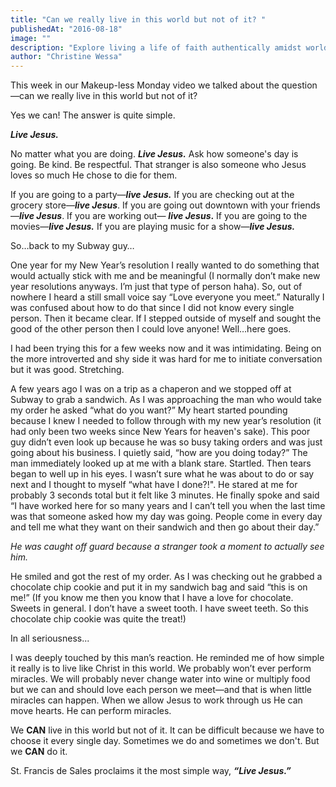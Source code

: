 ```yaml
---
title: "Can we really live in this world but not of it? "
publishedAt: "2016-08-18"
image: ""
description: "Explore living a life of faith authentically amidst worldly challenges and the call to live Jesus in every moment."
author: "Christine Wessa"
---
```


This week in our Makeup-less Monday video we talked about the question—can we really live in this world but not of it?

Yes we can! The answer is quite simple.

**_Live Jesus._**

No matter what you are doing. **_Live Jesus._** Ask how someone's day is going. Be kind. Be respectful. That stranger is also someone who Jesus loves so much He chose to die for them.

If you are going to a party—**_live Jesus._** If you are checking out at the grocery store—**_live Jesus_**. If you are going out downtown with your friends—**_live Jesus_**. If you are working out— **_live Jesus_.** If you are going to the movies—**_live Jesus._** If you are playing music for a show—**_live Jesus._**

So…back to my Subway guy…

One year for my New Year’s resolution I really wanted to do something that would actually stick with me and be meaningful (I normally don’t make new year resolutions anyways. I’m just that type of person haha). So, out of nowhere I heard a still small voice say “Love everyone you meet.” Naturally I was confused about how to do that since I did not know every single person. Then it became clear. If I stepped outside of myself and sought the good of the other person then I could love anyone! Well…here goes.

I had been trying this for a few weeks now and it was intimidating. Being on the more introverted and shy side it was hard for me to initiate conversation but it was good. Stretching.

A few years ago I was on a trip as a chaperon and we stopped off at Subway to grab a sandwich. As I was approaching the man who would take my order he asked “what do you want?” My heart started pounding because I knew I needed to follow through with my new year’s resolution (it had only been two weeks since New Years for heaven's sake). This poor guy didn’t even look up because he was so busy taking orders and was just going about his business. I quietly said, “how are you doing today?” The man immediately looked up at me with a blank stare. Startled. Then tears began to well up in his eyes. I wasn’t sure what he was about to do or say next and I thought to myself “what have I done?!". He stared at me for probably 3 seconds total but it felt like 3 minutes. He finally spoke and said “I have worked here for so many years and I can’t tell you when the last time was that someone asked how my day was going. People come in every day and tell me what they want on their sandwich and then go about their day.”

_He was caught off guard because a stranger took a moment to actually see him._

He smiled and got the rest of my order. As I was checking out he grabbed a chocolate chip cookie and put it in my sandwich bag and said “this is on me!” (If you know me then you know that I have a love for chocolate. Sweets in general. I don’t have a sweet tooth. I have sweet teeth. So this chocolate chip cookie was quite the treat!)

In all seriousness...

I was deeply touched by this man’s reaction. He reminded me of how simple it really is to live like Christ in this world. We probably won’t ever perform miracles. We will probably never change water into wine or multiply food but we can and should love each person we meet—and that is when little miracles can happen. When we allow Jesus to work through us He can move hearts. He can perform miracles.

We **CAN** live in this world but not of it. It can be difficult because we have to choose it every single day. Sometimes we do and sometimes we don't. But we **CAN** do it.

St. Francis de Sales proclaims it the most simple way, **_“Live Jesus.”_**
